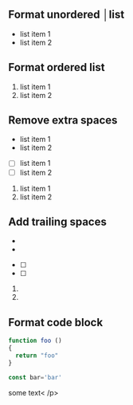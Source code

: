 ## Format unordered │list

-   list item 1
-   list item 2

## Format ordered list

1. list item 1
2. list item 2

## Remove extra spaces

-   list item 1
-   list item 2

-   [ ] list item 1
-   [ ] list item 2

1.  list item 1
2.  list item 2

## Add trailing spaces

-
-

-   [ ]
-   [ ]

1.
2.

## Format code block

```javascript
function foo ()
{
  return "foo"
}

const bar='bar'
```

<div>
<p
>some text<
/p>
</div>
